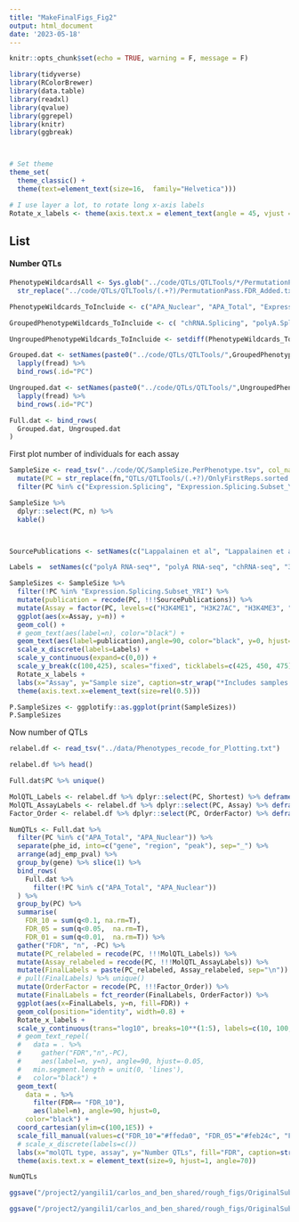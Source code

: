 ```yaml
---
title: "MakeFinalFigs_Fig2"
output: html_document
date: '2023-05-18'
---
```



```r
knitr::opts_chunk$set(echo = TRUE, warning = F, message = F)

library(tidyverse)
library(RColorBrewer)
library(data.table)
library(readxl)
library(qvalue)
library(ggrepel)
library(knitr)
library(ggbreak)



# Set theme
theme_set(
  theme_classic() +
  theme(text=element_text(size=16,  family="Helvetica")))

# I use layer a lot, to rotate long x-axis labels
Rotate_x_labels <- theme(axis.text.x = element_text(angle = 45, vjust = 1, hjust=1))
```


## List

#### Number QTLs

```r
PhenotypeWildcardsAll <- Sys.glob("../code/QTLs/QTLTools/*/PermutationPass.FDR_Added.txt.gz") %>%
  str_replace("../code/QTLs/QTLTools/(.+?)/PermutationPass.FDR_Added.txt.gz", "\\1")

PhenotypeWildcards_ToIncluide <- c("APA_Nuclear", "APA_Total", "Expression.Splicing.Subset_YRI", "Expression.Splicing", "H3K27AC", "H3K36ME3", "H3K4ME3", "H3K4ME1", "MetabolicLabelled.30min", "MetabolicLabelled.60min", "chRNA.Expression.Splicing", "chRNA.Splicing", "polyA.Splicing", "polyA.Splicing.Subset_YRI", "MetabolicLabelled.30min.Splicing", "MetabolicLabelled.60min.Splicing")

GroupedPhenotypeWildcards_ToIncluide <- c( "chRNA.Splicing", "polyA.Splicing.Subset_YRI", "polyA.Splicing",  "MetabolicLabelled.30min.Splicing", "MetabolicLabelled.60min.Splicing")

UngroupedPhenotypeWildcards_ToIncluide <- setdiff(PhenotypeWildcards_ToIncluide, GroupedPhenotypeWildcards_ToIncluide)

Grouped.dat <- setNames(paste0("../code/QTLs/QTLTools/",GroupedPhenotypeWildcards_ToIncluide,"/GroupedPermutationPass.FDR_Added.txt.gz"), GroupedPhenotypeWildcards_ToIncluide) %>%
  lapply(fread) %>%
  bind_rows(.id="PC")

Ungrouped.dat <- setNames(paste0("../code/QTLs/QTLTools/",UngroupedPhenotypeWildcards_ToIncluide,"/PermutationPass.FDR_Added.txt.gz"), UngroupedPhenotypeWildcards_ToIncluide) %>%
  lapply(fread) %>%
  bind_rows(.id="PC")

Full.dat <- bind_rows(
  Grouped.dat, Ungrouped.dat
)

```

First plot number of individuals for each assay

```r
SampleSize <- read_tsv("../code/QC/SampleSize.PerPhenotype.tsv", col_names=c("fn", "dummy", "n")) %>%
  mutate(PC = str_replace(fn,"QTLs/QTLTools/(.+?)/OnlyFirstReps.sorted.qqnorm.bed.gz", "\\1")) %>%
  filter(PC %in% c("Expression.Splicing", "Expression.Splicing.Subset_YRI", "chRNA.Expression.Splicing", "MetabolicLabelled.30min", "MetabolicLabelled.60min", "H3K27AC", "H3K4ME3", "H3K4ME1", "H3K36ME3", "APA_Nuclear", "APA_Total"))

SampleSize %>%
  dplyr::select(PC, n) %>%
  kable()



SourcePublications <- setNames(c("Lappalainen et al", "Lappalainen et al", "This study", "Li et al", "Li et al", "Grubert et al", "Grubert et al", "Grubert et al", "This study", "Mittleman et al", "Mittleman et al"), SampleSize$PC)

Labels =  setNames(c("polyA RNA-seq*", "polyA RNA-seq", "chRNA-seq", "30m 4sU RNA-seq", "60m 4sU RNA-seq", "H3K4me1 ChIP-seq", "H3K27Ac ChIP-seq", "H3K4me3 ChIP-seq", "H3K36me3 Cut&Tag", "nuclear RNA 3'seq", "Total RNA 3'seq"), SampleSize$PC)

SampleSizes <- SampleSize %>%
  filter(!PC %in% "Expression.Splicing.Subset_YRI") %>%
  mutate(publication = recode(PC, !!!SourcePublications)) %>%
  mutate(Assay = factor(PC, levels=c("H3K4ME1", "H3K27AC", "H3K4ME3", "H3K36ME3", "chRNA.Expression.Splicing", "APA_Nuclear", "APA_Total", "MetabolicLabelled.30min","MetabolicLabelled.60min", "Expression.Splicing"))) %>%
  ggplot(aes(x=Assay, y=n)) +
  geom_col() +
  # geom_text(aes(label=n), color="black") +
  geom_text(aes(label=publication),angle=90, color="black", y=0, hjust=-0.05) +
  scale_x_discrete(labels=Labels) +
  scale_y_continuous(expand=c(0,0)) +
  scale_y_break(c(100,425), scales="fixed", ticklabels=c(425, 450, 475), expand=F, space=0.4) +
  Rotate_x_labels +
  labs(x="Assay", y="Sample size", caption=str_wrap("*Includes samples non-YRI donors, though some supplementary analyses only utilize the 89 YRI samples in this dataset", 30)) +
  theme(axis.text.x=element_text(size=rel(0.5)))

P.SampleSizes <- ggplotify::as.ggplot(print(SampleSizes))
P.SampleSizes
```
Now number of QTLs

```r
relabel.df <- read_tsv("../data/Phenotypes_recode_for_Plotting.txt")

relabel.df %>% head()

Full.dat$PC %>% unique()

MolQTL_Labels <- relabel.df %>% dplyr::select(PC, Shortest) %>% deframe()
MolQTL_AssayLabels <- relabel.df %>% dplyr::select(PC, Assay) %>% deframe()
Factor_Order <- relabel.df %>% dplyr::select(PC, OrderFactor) %>% deframe()

NumQTLs <- Full.dat %>%
  filter(PC %in% c("APA_Total", "APA_Nuclear")) %>%
  separate(phe_id, into=c("gene", "region", "peak"), sep="_") %>%
  arrange(adj_emp_pval) %>% 
  group_by(gene) %>% slice(1) %>%
  bind_rows(
    Full.dat %>%
      filter(!PC %in% c("APA_Total", "APA_Nuclear"))
  ) %>%
  group_by(PC) %>%
  summarise(
    FDR_10 = sum(q<0.1, na.rm=T),
    FDR_05 = sum(q<0.05,  na.rm=T),
    FDR_01 = sum(q<0.01,  na.rm=T)) %>%
  gather("FDR", "n", -PC) %>%
  mutate(PC_relabeled = recode(PC, !!!MolQTL_Labels)) %>%
  mutate(Assay_relabeled = recode(PC, !!!MolQTL_AssayLabels)) %>%
  mutate(FinalLabels = paste(PC_relabeled, Assay_relabeled, sep="\n")) %>%
  # pull(FinalLabels) %>% unique()
  mutate(OrderFactor = recode(PC, !!!Factor_Order)) %>%
  mutate(FinalLabels = fct_reorder(FinalLabels, OrderFactor)) %>%
  ggplot(aes(x=FinalLabels, y=n, fill=FDR)) +
  geom_col(position="identity", width=0.8) +
  Rotate_x_labels +
  scale_y_continuous(trans="log10", breaks=10**(1:5), labels=c(10, 100, "1K", "10K", "100K")) +
  # geom_text_repel(
  #   data = . %>%
  #     gather("FDR","n",-PC),
  #     aes(label=n, y=n), angle=90, hjust=-0.05,
  #   min.segment.length = unit(0, 'lines'),
  #   color="black") +
  geom_text(
    data = . %>%
      filter(FDR== "FDR_10"),
      aes(label=n), angle=90, hjust=0,
    color="black") +
  coord_cartesian(ylim=c(100,1E5)) +
  scale_fill_manual(values=c("FDR_10"="#ffeda0", "FDR_05"="#feb24c", "FDR_01"="#f03b20"), labels=c("FDR_10"="10%", "FDR_05"="5%", "FDR_01"="1%")) +
  # scale_x_discrete(labels=c())
  labs(x="molQTL type, assay", y="Number QTLs", fill="FDR", caption=str_wrap("*Each sQTL/APA-QTL count here represents a likely independent genetic effect that may effect multiple introns/APA-sites within a local leafcutter cluster of introns/APA-sites", 40)) +
  theme(axis.text.x = element_text(size=9, hjust=1, angle=70))

NumQTLs

```


```r
ggsave("/project2/yangili1/carlos_and_ben_shared/rough_figs/OriginalSubplots/2023_FinalFig_S_SampleSize.pdf",P.SampleSizes, width=6, height=6)

ggsave("/project2/yangili1/carlos_and_ben_shared/rough_figs/OriginalSubplots/2023_FinalFig_S_NumQTLs.pdf",NumQTLs, width=8, height=6)

```

